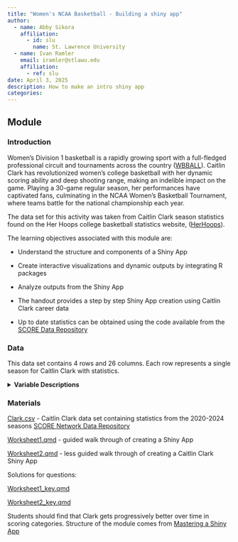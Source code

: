 ```yaml
---
title: "Women's NCAA Basketball - Building a shiny app"
author:
  - name: Abby Sikora
    affiliation:
      - id: slu
        name: St. Lawrence University
  - name: Ivan Ramler
    email: iramler@stlawu.edu
    affiliation:
      - ref: slu
date: April 3, 2025
description: How to make an intro shiny app
categories:
---
```


## Module

### Introduction

Women's Division 1 basketball is a rapidly growing sport with a full-fledged professional circuit and tournaments across the country ([WBBALL](https://www.ncaa.com/sports/basketball-women/d1){target="_blank"}). Caitlin Clark has revolutionized women's college basketball with her dynamic scoring ability and deep shooting range, making an indelible impact on the game. Playing a 30-game regular season, her performances have captivated fans, culminating in the NCAA Women's Basketball Tournament, where teams battle for the national championship each year.

The data set for this activity was taken from Caitlin Clark season statistics found on the Her Hoops college basketball statistics website, ([HerHoops](https://herhoopstats.com/stats/ncaa/player/caitlin-clark-stats-11eb2f34-a838-c400-aa81-12df17ae4e1e/){target="_blank"}).

::: {.callout-note collapse="true" title="Learning Objectives" appearance="minimal"}
The learning objectives associated with this module are:

-   Understand the structure and components of a Shiny App

-   Create interactive visualizations and dynamic outputs by integrating R packages

-   Analyze outputs from the Shiny App
:::

::: {.callout-note collapse="true" title="Methods" appearance="minimal"}
-   The handout provides a step by step Shiny App creation using Caitlin Clark career data

-   Up to date statistics can be obtained using the code available from the [SCORE Data Repository](https://data.scorenetwork.org/disc_sports/DGPT24.html){target="_blank"}
:::

### Data

This data set contains 4 rows and 26 columns. Each row represents a single season for Caitlin Clark with statistics.

<details>

<summary><b>Variable Descriptions</b></summary>

| Variable | Description                                                   |
|----------|---------------------------------------------------------------|
| season   | calendar year (2020 - 2024)                                   |
| team     | the team the player is on                                     |
| G        | the number of games the player has played in a season         |
| GS       | the number of games in a season                               |
| MIN      | the number of minutes total the player has played in a season |
| PTS      | the total count of points scored in a season                  |
| FGM      | the total number of field goals made                          |
| FGA      | the total number of field goals attempted                     |
| FG.      | the percent of field goals made in a season                   |
| X2PM     | the number of 2 point field goals made                        |
| X2PA     | the number of 2 point field goals attempted                   |
| X2P.     | the percent of 2 point field goals made in a season           |
| X3PM     | the number of 3 point field goals made                        |
| X3PA     | the number of 3 point field goals attempted                   |
| X3P.     | the percent of 3 point field goals made in a season           |
| FTM      | the number of free throws made                                |
| FTA      | the number of free throws attempted                           |
| FT.      | the percent of free throws made in a season                   |
| ORB      | the number of offensive rebounds in a season                  |
| DRB      | the number of defensive rebounds in a season                  |
| TRB      | the total number of rebounds in a season                      |
| AST      | the number of assists in a season                             |
| TOV      | the number of turnovers by the player in a season             |
| STL      | the number of steals by the player in a season                |
| BLK      | the total number of blocks by the player in a season          |
| PF       | the total number of personal fouls in a season                |

::: {.callout-note collapse="true" title="Important Basketball Terms" appearance="minimal"}
**Points(PTS):** Points are scored by shooting the ball into the opponent's hoop, with 2 points for regular field goals, 3 points for shots made beyond the three-point line, and 1 point for free throws.

**Field Goals(FGM & FGA):** This is a shot attempted from the court during play

**Rebound(ORB, DRB, TRB):** This is the act of retrieving the ball after a missed field goal or free throw attempt, either by grabbing it off the rim or backboard.

**Free Throw(FTM, FTA):** This is an unopposed attempt to score one point by shooting the ball from the free-throw line, awarded after certain fouls are committed.
:::

**Data Source**

The data is obtained from the Her Hoops college basketball statistics website. [HerHoops](https://herhoopstats.com/stats/ncaa/player/caitlin-clark-stats-11eb2f34-a838-c400-aa81-12df17ae4e1e/){target="_blank"}.

</details>

### Materials

[Clark.csv](Clark.csv) - Caitlin Clark data set containing statistics from the 2020-2024 seasons [SCORE Network Data Repository](https://data.scorenetwork.org/){target="_blank"}

[Worksheet1.qmd](Worksheet1.qmd) - guided walk through of creating a Shiny App

[Worksheet2.qmd](Worksheet2.qmd) - less guided walk through of creating a Caitlin Clark Shiny App

Solutions for questions:

[Worksheet1_key.qmd](Worksheet1_key.qmd)

[Worksheet2_key.qmd](Worksheet2_key.qmd)

::: {.callout-note collapse="true" title="Conclusion" appearance="minimal"}
Students should find that Clark gets progressively better over time in scoring categories. Structure of the module comes from [Mastering a Shiny App](https://mastering-shiny.org/basic-app.html){target="_blank"}
:::
